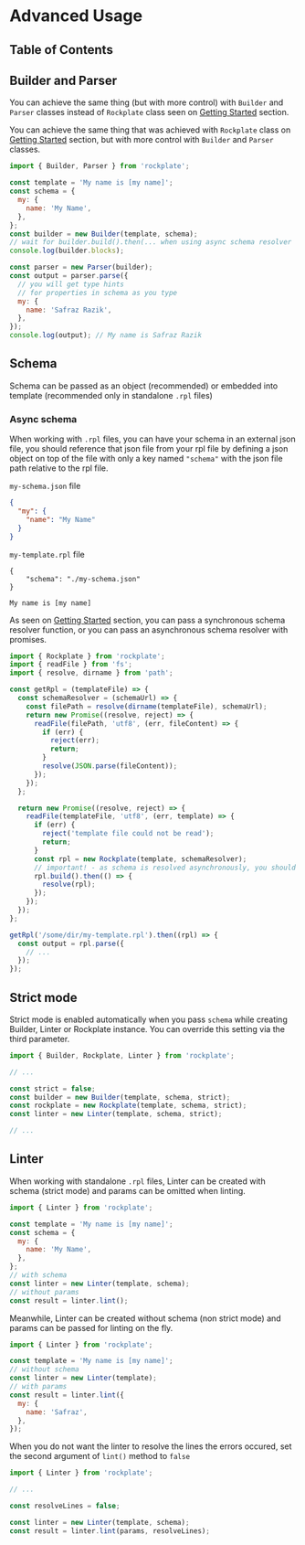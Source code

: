 # Advanced Usage

## Table of Contents

## Builder and Parser

You can achieve the same thing (but with more control) with `Builder` and `Parser` classes instead of `Rockplate` class seen on [Getting Started](getting-started#usage) section.

You can achieve the same thing that was achieved with `Rockplate` class on [Getting Started](getting-started#usage) section, but with more control with `Builder` and `Parser` classes.

```javascript
import { Builder, Parser } from 'rockplate';

const template = 'My name is [my name]';
const schema = {
  my: {
    name: 'My Name',
  },
};
const builder = new Builder(template, schema);
// wait for builder.build().then(... when using async schema resolver
console.log(builder.blocks);

const parser = new Parser(builder);
const output = parser.parse({
  // you will get type hints
  // for properties in schema as you type
  my: {
    name: 'Safraz Razik',
  },
});
console.log(output); // My name is Safraz Razik
```

## Schema

Schema can be passed as an object (recommended) or embedded into template (recommended only in standalone `.rpl` files)

### Async schema

When working with `.rpl` files, you can have your schema in an external json file, you should reference that json file from your rpl file by defining a json object on top of the file with only a key named `"schema"` with the json file path relative to the rpl file.

`my-schema.json` file

```json
{
  "my": {
    "name": "My Name"
  }
}
```

`my-template.rpl` file

```rockplate
{
    "schema": "./my-schema.json"
}

My name is [my name]
```

As seen on [Getting Started](getting-started#external-schema-file) section, you can pass a synchronous schema resolver function, or you can pass an asynchronous schema resolver with promises.

```javascript
import { Rockplate } from 'rockplate';
import { readFile } from 'fs';
import { resolve, dirname } from 'path';

const getRpl = (templateFile) => {
  const schemaResolver = (schemaUrl) => {
    const filePath = resolve(dirname(templateFile), schemaUrl);
    return new Promise((resolve, reject) => {
      readFile(filePath, 'utf8', (err, fileContent) => {
        if (err) {
          reject(err);
          return;
        }
        resolve(JSON.parse(fileContent));
      });
    });
  };

  return new Promise((resolve, reject) => {
    readFile(templateFile, 'utf8', (err, template) => {
      if (err) {
        reject('template file could not be read');
        return;
      }
      const rpl = new Rockplate(template, schemaResolver);
      // important! - as schema is resolved asynchronously, you should wait for rpl.build() to resolve
      rpl.build().then(() => {
        resolve(rpl);
      });
    });
  });
};

getRpl('/some/dir/my-template.rpl').then((rpl) => {
  const output = rpl.parse({
    // ...
  });
});
```

## Strict mode

Strict mode is enabled automatically when you pass `schema` while creating Builder, Linter or Rockplate instance. You can override this setting via the third parameter.

```javascript
import { Builder, Rockplate, Linter } from 'rockplate';

// ...

const strict = false;
const builder = new Builder(template, schema, strict);
const rockplate = new Rockplate(template, schema, strict);
const linter = new Linter(template, schema, strict);

// ...
```

## Linter

When working with standalone `.rpl` files, Linter can be created with schema (strict mode) and params can be omitted when linting.

```javascript
import { Linter } from 'rockplate';

const template = 'My name is [my name]';
const schema = {
  my: {
    name: 'My Name',
  },
};
// with schema
const linter = new Linter(template, schema);
// without params
const result = linter.lint();
```

Meanwhile, Linter can be created without schema (non strict mode) and params can be passed for linting on the fly.

```javascript
import { Linter } from 'rockplate';

const template = 'My name is [my name]';
// without schema
const linter = new Linter(template);
// with params
const result = linter.lint({
  my: {
    name: 'Safraz',
  },
});
```

When you do not want the linter to resolve the lines the errors occured, set the second argument of `lint()` method to `false`

```javascript
import { Linter } from 'rockplate';

// ...

const resolveLines = false;

const linter = new Linter(template, schema);
const result = linter.lint(params, resolveLines);
```
